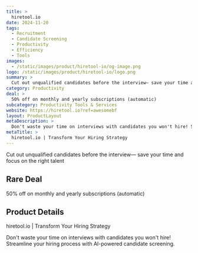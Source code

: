 ```yaml
---
title: >
  hiretool.io
date: 2024-11-20
tags:
  - Recruitment
  - Candidate Screening
  - Productivity
  - Efficiency
  - Tools
images:
  - /static/images/product/hiretool-io/og-image.png
logo: /static/images/product/hiretool-io/logo.png
summary: >
  Cut out unqualified candidates before the interview— save your time and focus on the right talent
category: Productivity
deal: >
  50% off on monthly and yearly subscriptions (automatic)
subcategory: Productivity Tools & Services
website: https://hiretool.io?ref=awesomebf
layout: ProductLayout
metaDescription: >
  Don't waste your time on interviews with candidates you won't hire! Streamline your hiring process with AI-powered candidate screening.
metaTitle: >
  hiretool.io | Transform Your Hiring Strategy
---
```

Cut out unqualified candidates before the interview— save your time and focus on the right talent

## Rare Deal

50% off on monthly and yearly subscriptions (automatic)

## Product Details
hiretool.io | Transform Your Hiring Strategy

Don't waste your time on interviews with candidates you won't hire! Streamline your hiring process with AI-powered candidate screening.
